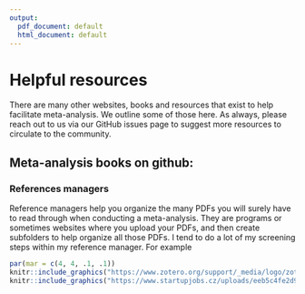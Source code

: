 ```yaml
---
output:
  pdf_document: default
  html_document: default
---
```


# Helpful resources

There are many other websites, books and resources that exist to help facilitate meta-analysis. We outline some of those here. As always, please reach out to us via our GitHub issues page to suggest more resources to circulate to the community.

## Meta-analysis books on github:



### References managers  

Reference managers help you organize the many PDFs you will surely have to read through when conducting a meta-analysis. They are programs or sometimes websites where you upload your PDFs, and then create subfolders to help organize all those PDFs.  I tend to do a lot of my screening steps within my reference manager. For example

```r
par(mar = c(4, 4, .1, .1))
knitr::include_graphics("https://www.zotero.org/support/_media/logo/zotero_256x256x32.png")
knitr::include_graphics("https://www.startupjobs.cz/uploads/eeb5c4fe2d9a0a7122141871f3d823bc.png")

```
